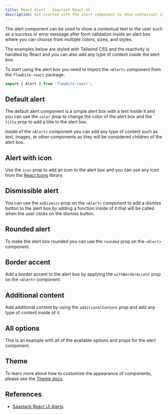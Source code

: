 ```yaml
---
title: React Alert - Saastack React UI
description: Get started with the alert component to show contextual information to the user such as when validating forms or showing errors based on React and Tailwind CSS
---
```


The alert component can be used to show a contextual text to the user such as a success or error message after form validation inside an alert box where you can choose from multiple colors, sizes, and styles.

The examples below are styled with Tailwind CSS and the reactivity is handled by React and you can also add any type of content inside the alert box.

To start using the alert box you need to import the `<Alert>` component from the `flowbite-react` package:

```jsx
import { Alert } from 'flowbite-react';
```

## Default alert

The default alert component is a simple alert box with a text inside it and you can use the `color` prop to change the color of the alert box and the `title` prop to add a title to the alert box.

Inside of the `<Alert>` component you can add any type of content such as text, images, or other components as they will be considered children of the alert box.

<Example name="alert.root" />

## Alert with icon

Use the `icon` prop to add an icon to the alert box and you can use any icon from the [React Icons](https://react-icons.github.io/react-icons/) library.

<Example name="alert.withIcon" />

## Dismissible alert

You can use the `onDismiss` prop on the `<Alert>` component to add a dismiss button to the alert box by adding a function inside of it that will be called when the user clicks on the dismiss button.

<Example name="alert.dismissible" />

## Rounded alert

To make the alert box rounded you can use the `rounded` prop on the `<Alert>` component.

<Example name="alert.rounded" />

## Border accent

Add a border accent to the alert box by applying the `withBorderAccent` prop on the `<Alert>` component.

<Example name="alert.borderAccent" />

## Additional content

Add additional content by using the `additionalContent` prop and add any type of content inside of it.

<Example name="alert.additionalContent" />

## All options

This is an example with all of the available options and props for the alert component.

<Example name="alert.allOptions" />

## Theme

To learn more about how to customize the appearance of components, please see the [Theme docs](/docs/customize/theme).

<Theme name="alert" />

## References

- [Saastack React UI Alerts](https://flowbite.com/docs/components/alerts/)
